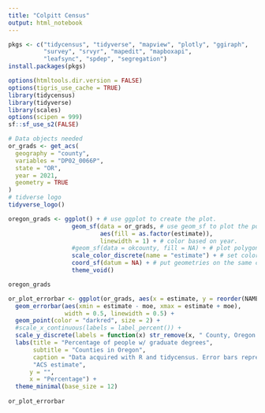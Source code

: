 ```yaml
---
title: "Colpitt Census"
output: html_notebook
---
```

```r
pkgs <- c("tidycensus", "tidyverse", "mapview", "plotly", "ggiraph", 
          "survey", "srvyr", "mapedit", "mapboxapi", 
          "leafsync", "spdep", "segregation")
install.packages(pkgs)
```

```r
options(htmltools.dir.version = FALSE)
options(tigris_use_cache = TRUE)
library(tidycensus)
library(tidyverse)
library(scales)
options(scipen = 999)
sf::sf_use_s2(FALSE)

# Data objects needed
or_grads <- get_acs(
  geography = "county",
  variables = "DP02_0066P",
  state = "OR",
  year = 2021,
  geometry = TRUE
)
# tidverse logo
tidyverse_logo()
```
```r
oregon_grads <- ggplot() + # use ggplot to create the plot.
                  geom_sf(data = or_grads, # use geom_sf to plot the polyline geometry.
                          aes(fill = as.factor(estimate)),
                          linewidth = 1) + # color based on year.
                  #geom_sf(data = okcounty, fill = NA) + # plot polygon geometry
                  scale_color_discrete(name = "estimate") + # set color scale
                  coord_sf(datum = NA) + # put geometries on the same coordinate reference system
                  theme_void() 

oregon_grads
```
```r
or_plot_errorbar <- ggplot(or_grads, aes(x = estimate, y = reorder(NAME, estimate))) +
  geom_errorbar(aes(xmin = estimate - moe, xmax = estimate + moe), 
                width = 0.5, linewidth = 0.5) +
  geom_point(color = "darkred", size = 2) +
  #scale_x_continuous(labels = label_percent()) +
  scale_y_discrete(labels = function(x) str_remove(x, " County, Oregon|, Oregon")) +
  labs(title = "Percentage of people w/ graduate degrees",
       subtitle = "Counties in Oregon",
       caption = "Data acquired with R and tidycensus. Error bars represent margin of error around estimates.",
       "ACS estimate",
      y = "",
      x = "Percentage") +
  theme_minimal(base_size = 12)
  
or_plot_errorbar
```